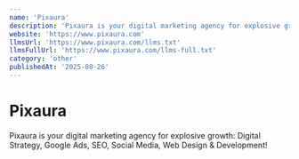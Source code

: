 ```yaml
---
name: 'Pixaura'
description: 'Pixaura is your digital marketing agency for explosive growth: Digital Strategy, Google Ads, SEO, Social Media, Web Design & Development!'
website: 'https://www.pixaura.com'
llmsUrl: 'https://www.pixaura.com/llms.txt'
llmsFullUrl: 'https://www.pixaura.com/llms-full.txt'
category: 'other'
publishedAt: '2025-08-26'
---
```


# Pixaura

Pixaura is your digital marketing agency for explosive growth: Digital Strategy, Google Ads, SEO, Social Media, Web Design & Development!
